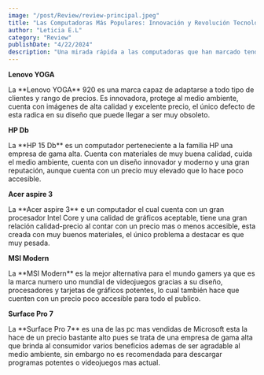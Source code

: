 ```yaml
---
image: "/post/Review/review-principal.jpeg"
title: "Las Computadoras Más Populares: Innovación y Revolución Tecnológica"
author: "Leticia E.L"
category: "Review"
publishDate: "4/22/2024"
description: "Una mirada rápida a las computadoras que han marcado tendencia y cambiado el mundo de la tecnología."
---
```


<SubSeccion> **Lenovo YOGA**</SubSeccion>

<ImageMDX
  src="/post/Review/review1.jpg"
  alt="Review"
  width={800}
  height={400}
/>

<Parrafo>
  La **Lenovo YOGA** 920 es una marca capaz de adaptarse a todo tipo de clientes
  y rango de precios. Es innovadora, protege al medio ambiente, cuenta con
  imágenes de alta calidad y excelente precio, el único defecto de esta radica
  en su diseño que puede llegar a ser muy obsoleto.
</Parrafo>

<SubSeccion> **HP Db**</SubSeccion>
<ImageMDX
  src="/post/Review/review2.jpg"
  alt="Review"
  width={800}
  height={400}
/>

<Parrafo>
  La **HP 15 Db** es un computador perteneciente a la familia HP una empresa de
  gama alta. Cuenta con materiales de muy buena calidad, cuida el medio
  ambiente, cuenta con un diseño innovador y moderno y una gran reputación,
  aunque cuenta con un precio muy elevado que lo hace poco accesible.
</Parrafo>

<SubSeccion> **Acer aspire 3**</SubSeccion>

<ImageMDX
  src="/post/Review/review3.jpg"
  alt="Review"
  width={800}
  height={400}
/>

<Parrafo>
  La **Acer aspire 3** e un computador el cual cuenta con un gran procesador
  Intel Core y una calidad de gráficos aceptable, tiene una gran relación
  calidad-precio al contar con un precio mas o menos accesible, esta creada con
  muy buenos materiales, el único problema a destacar es que muy pesada.
</Parrafo>

<SubSeccion> **MSI Modern** </SubSeccion>

<ImageMDX
  src="/post/Review/reviwe4.jpg"
  alt="Review"
  width={800}
  height={400}
/>

<Parrafo>
  La **MSI Modern** es la mejor alternativa para el mundo gamers ya que es la
  marca numero uno mundial de videojuegos gracias a su diseño, procesadores y
  tarjetas de gráficos potentes, lo cual también hace que cuenten con un precio
  poco accesible para todo el publico.
</Parrafo>

<SubSeccion> **Surface Pro 7** </SubSeccion>

<ImageMDX
  src="/post/Review/review5.jpg"
  alt="Review"
  width={800}
  height={400}
/>

<Parrafo>
  La **Surface Pro 7** es una de las pc mas vendidas de Microsoft esta la hace
  de un precio bastante alto pues se trata de una empresa de gama alta que
  brinda al consumidor varios beneficios ademas de ser agradable al medio
  ambiente, sin embargo no es recomendada para descargar programas potentes o
  videojuegos mas actual.
</Parrafo>
